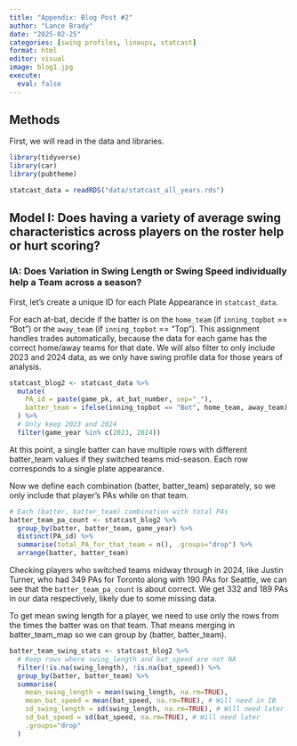 ```yaml
---
title: "Appendix: Blog Post #2"
author: "Lance Brady"
date: "2025-02-25"
categories: [swing profiles, lineups, statcast]
format: html
editor: visual
image: blog1.jpg
execute:
  eval: false
---
```


## Methods

First, we will read in the data and libraries.

```r
library(tidyverse)
library(car)
library(pubtheme)

statcast_data = readRDS("data/statcast_all_years.rds")
```

## Model I: Does having a variety of average swing characteristics across players on the roster help or hurt scoring?

### IA: Does Variation in Swing Length or Swing Speed individually help a Team across a season?

First, let's create a unique ID for each Plate Appearance in `statcast_data`.

For each at-bat, decide if the batter is on the `home_team` (if `inning_topbot` == "Bot") or the `away_team` (if `inning_topbot` == "Top"). This assignment handles trades automatically, because the data for each game has the correct home/away teams for that date. We will also filter to only include 2023 and 2024 data, as we only have swing profile data for those years of analysis.

```r
statcast_blog2 <- statcast_data %>%
  mutate(
    PA_id = paste(game_pk, at_bat_number, sep="_"),
    batter_team = ifelse(inning_topbot == "Bot", home_team, away_team)
  ) %>%
  # Only keep 2023 and 2024
  filter(game_year %in% c(2023, 2024))
```

At this point, a single batter can have multiple rows with different batter_team values if they switched teams mid-season. Each row corresponds to a single plate appearance.

Now we define each combination (batter, batter_team) separately, so we only include that player’s PAs while on that team.

```r
# Each (batter, batter_team) combination with total PAs
batter_team_pa_count <- statcast_blog2 %>%
  group_by(batter, batter_team, game_year) %>%
  distinct(PA_id) %>%
  summarise(total_PA_for_that_team = n(), .groups="drop") %>%
  arrange(batter, batter_team)
```

Checking players who switched teams midway through in 2024, like Justin Turner, who had 349 PAs for Toronto along with 190 PAs for Seattle, we can see that the `batter_team_pa_count` is about correct. We get 332 and 189 PAs in our data respectively, likely due to some missing data.

To get mean swing length for a player, we need to use only the rows from the times the batter was on that team. That means merging in batter_team_map so we can group by (batter, batter_team).

```r
batter_team_swing_stats <- statcast_blog2 %>%
  # Keep rows where swing_length and bat_speed are not NA
  filter(!is.na(swing_length), !is.na(bat_speed)) %>%
  group_by(batter, batter_team) %>%
  summarise(
    mean_swing_length = mean(swing_length, na.rm=TRUE),
    mean_bat_speed = mean(bat_speed, na.rm=TRUE), # Will need in IB
    sd_swing_length = sd(swing_length, na.rm=TRUE), # Will need later
    sd_bat_speed = sd(bat_speed, na.rm=TRUE), # Will need later
    .groups="drop"
  )
```

